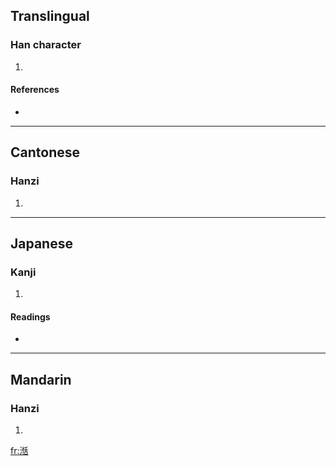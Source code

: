 ==Translingual==

===Han character===
{{Han char|rn=85|rad=水|as=09|sn=12|four=3216<sub>4</sub>|canj=水心竹口 (EPHR)}}

# {{defn|Han|sort=水09}}

====References====
* {{Han ref|kx=0636.210|dkj=17821|dj=1043.190|hdz=31687.020|uh=6E49|ud=28233|bh=D9EB|bd=55787}}

----

==Cantonese==

===Hanzi===
{{yue-hanzi|jyut=|y=tim4}}

# {{defn|Cantonese}}

----

==Japanese==

===Kanji===
{{ja-kanji|grade=|rs=水09}}

# {{defn|Japanese}}

====Readings====
* {{ja-readings|on=[[てん]] (ten), [[でん]] (den)|kun=}}

----

==Mandarin==

===Hanzi===
{{cmn-hanzi|pin=[[tián]] ([[tian2]])|wg=t'ien<sup>2</sup>}}

# {{defn|Mandarin}}

[[fr:湉]]